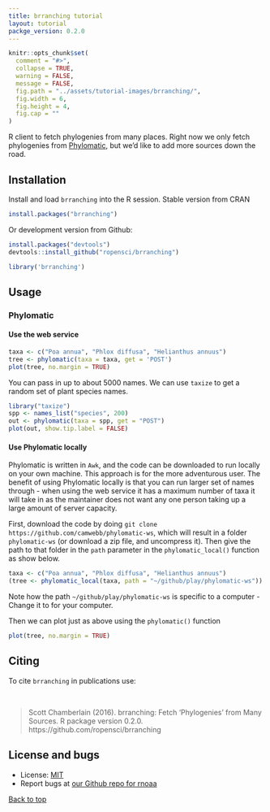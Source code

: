 ```yaml
---
title: brranching tutorial
layout: tutorial
packge_version: 0.2.0
---
```


```r
knitr::opts_chunk$set(
  comment = "#>",
  collapse = TRUE,
  warning = FALSE,
  message = FALSE,
  fig.path = "../assets/tutorial-images/brranching/",
  fig.width = 6,
  fig.height = 4,
  fig.cap = ""
)
```

R client to fetch phylogenies from many places. Right now we only fetch phylogenies from [Phylomatic](http://phylodiversity.net/phylomatic/), but we'd like to add more sources down the road.

<section id="installation">

## Installation

Install and load `brranching` into the R session. Stable version from CRAN

```r
install.packages("brranching")
```

Or development version from Github:

```r
install.packages("devtools")
devtools::install_github("ropensci/brranching")
```

```r
library('brranching')
```

<section id="usage">

## Usage

### Phylomatic

#### Use the web service

```r
taxa <- c("Poa annua", "Phlox diffusa", "Helianthus annuus")
tree <- phylomatic(taxa = taxa, get = 'POST')
plot(tree, no.margin = TRUE)
```

You can pass in up to about 5000 names. We can use `taxize` to get a random set of plant species names.

```r
library("taxize")
spp <- names_list("species", 200)
out <- phylomatic(taxa = spp, get = "POST")
plot(out, show.tip.label = FALSE)
```

#### Use Phylomatic locally

Phylomatic is written in `Awk`, and the code can be downloaded to run locally on your own machine.
This approach is for the more adventurous user. The benefit of using Phylomatic locally is
that you can run larger set of names through - when using the web service it has a maximum number
of taxa it will take in as the maintainer does not want any one person taking up a large 
amount of server capacity.

First, download the code by doing `git clone https://github.com/camwebb/phylomatic-ws`, which 
will result in a folder `phylomatic-ws` (or download a zip file, and uncompress it). Then 
give the path to that folder in the `path` parameter in the `phylomatic_local()` function as
show below.

```r
taxa <- c("Poa annua", "Phlox diffusa", "Helianthus annuus")
(tree <- phylomatic_local(taxa, path = "~/github/play/phylomatic-ws"))
```

Note how the path `~/github/play/phylomatic-ws` is specific to a computer - Change it to for 
your computer.

Then we can plot just as above using the `phylomatic()` function

```r
plot(tree, no.margin = TRUE)
```

## Citing

To cite `brranching` in publications use:

<br>

> Scott Chamberlain (2016). brranching: Fetch 'Phylogenies' from Many Sources. R package version 0.2.0. https://github.com/ropensci/brranching

<section id="license_bugs">

## License and bugs

* License: [MIT](http://opensource.org/licenses/MIT)
* Report bugs at [our Github repo for rnoaa](https://github.com/ropensci/brranching/issues?state=open)

[Back to top](#top)
